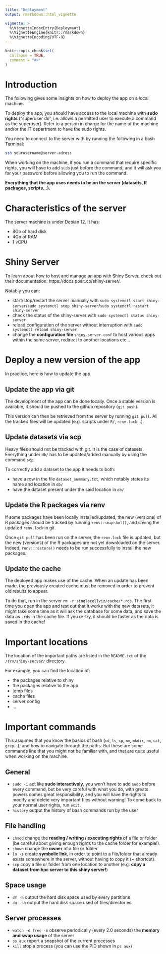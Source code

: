 ```yaml
---
title: "Deployment"
output: rmarkdown::html_vignette

vignette: >
  %\VignetteIndexEntry{Deployment}
  %\VignetteEngine{knitr::rmarkdown}
  %\VignetteEncoding{UTF-8}
---
```



```r
knitr::opts_chunk$set(
  collapse = TRUE,
  comment = "#>"
)
```

# Introduction

The following gives some insights on how to deploy the app on a local machine.

To deploy the app, you should have access to the local machine with **sudo rights** ("superuser do", i.e. allows a permitted user to execute a command as the superuser). Refer to a person in charge for the name of the machine and/or the IT department to have the sudo rights. 

You need to connect to the server with by running the following in a bash Terminal:
```bash
ssh yourusername@server-adress
``` 

When working on the machine, if you run a command that require specific rights, you will have to add `sudo` just before the command, and it will ask you for your password before allowing you to run the command. 

**Everything that the app uses needs to be on the server (datasets, R packages, scripts...).**

# Characteristics of the server

The server machine is under Debian 12. It has: 

- 8Go of hard disk 
- 4Go of RAM 
- 1 vCPU


# Shiny Server

To learn about how to host and manage an app with Shiny Server, check out their documentation: https://docs.posit.co/shiny-server/. 

Notably you can:

- start/stop/restart the server manually with `sudo systemctl start shiny-server`/`sudo systemctl stop shiny-server`/`sudo systemctl restart shiny-server`
- check the status of the shiny-server with `sudo systemctl status shiny-server`
- reload configuration of the server without interruption with `sudo systemctl reload shiny-server`
- change the **configuration file** `shiny-server.conf` to host various apps within the same server, redirect to another locations etc...

# Deploy a new version of the app

In practice, here is how to update the app.

## Update the app via git

The development of the app can be done locally. Once a stable version is available, it should be pushed to the github repository (`git push`). 

This version can then be retrieved from the server by running `git pull`. All the tracked files will be updated (e.g. scripts under `R/`, `renv.lock`...). 

## Update datasets via scp

Heavy files should not be tracked with git. It is the case of datasets. Everything under `db/` has to be updated/added manually by using the command `scp`. 

To correctly add a dataset to the app it needs to both:

- have a row in the file `dataset_summary.txt`, which notably states its name and location in `db/`
- have the dataset present under the said location in `db/`

## Update the R packages via renv 

If some packages have been locally installed/updated, the new (versions) of R packages should be tracked by running `renv::snapshot()`, and saving the updated `renv.lock` in git. 

Once `git pull` has been run on the server, the `renv.lock` file is updated, but the new (versions) of the R packages are not yet downloaded on the server. Indeed, `renv::restore()` needs to be run successfully to install the new packages. 

## Update the cache

The deployed app makes use of the cache. When an update has been made, the previously created cache must be removed in order to prevent old results to appear. 

To do that, run in the server `rm -r singlecellviz/cache/*.rds`. 
The first time you open the app and test out that it works with the new datasets, it might take some time as it will ask the database for some data, and save the data as `.rds` in the cache file. If you re-try, it should be faster as the data is saved in the cache!

# Important locations

The location of the important paths are listed in the `README.txt` of the `/srv/shiny-server/` directory.

For example, you can find the location of: 

- the packages relative to shiny
- the packages relative to the app
- temp files
- cache files
- server config
- ... 


# Important commands

This assumes that you know the basics of bash (`cd`, `ls`, `cp`, `mv`, `mkdir`, `rm`, `cat`, `grep`...), and how to navigate through the paths. But these are some commands line that you might not be familiar with, and that are quite useful when working on the machine.

## General

- `sudo -i` act like **sudo interactively**, you won't have to add `sudo` before every command, but be very careful with what you do, with greats powers comes great responsibility, and you will have the rights to modify and delete very important files without warning! To come back to your normal user rights, run `exit`.
- `history` output the history of bash commands run by the user
 
## File handling

- `chmod` change the **reading / writing / executing rights** of a file or folder (be careful about giving enough rights to the cache folder for example!).
- `chown` change the **owner** of a file or folder.
- `ln -s` create **symbolic link**, in order to point to a file/folder that already exists somewhere in the server, without having to copy it (~ shortcut).
- `scp` copy a file or folder from one location to another (e.g. **copy a dataset from hpc server to this shiny server!**)

## Space usage

- `df -h` output the hard disk space used by every partitions
- `du -sh` output the hard disk space used of files/directories

## Server processes

- `watch -d free -m` observe periodically (every 2.0 seconds) the **memory and swap usage** of the server
- `ps aux` report a snapshot of the current processes
- `kill` stop a process (you can use the PID shown in `ps aux`)
